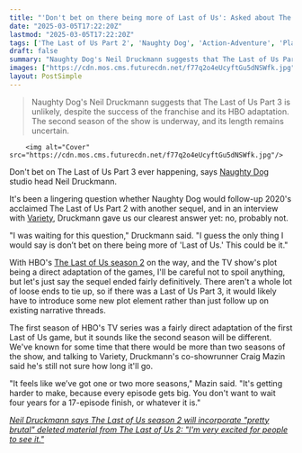 ```yaml
---
title: "'Don't bet on there being more of Last of Us': Asked about The Last of Us 3, Naughty Dog's Neil Druckmann says 'this could be it'"
date: "2025-03-05T17:22:20Z"
lastmod: "2025-03-05T17:22:20Z"
tags: ['The Last of Us Part 2', 'Naughty Dog', 'Action-Adventure', 'PlayStation', 'Survival Horror', 'HBO', 'TV Series']
draft: false
summary: "Naughty Dog's Neil Druckmann suggests that The Last of Us Part 3 is unlikely,  despite the success of the franchise and its HBO adaptation.  The second season of the show is underway,  and its length remains uncertain."
images: ["https://cdn.mos.cms.futurecdn.net/f77q2o4eUcyftGu5dNSWfk.jpg"]
layout: PostSimple
---
```

> Naughty Dog's Neil Druckmann suggests that The Last of Us Part 3 is unlikely,  despite the success of the franchise and its HBO adaptation.  The second season of the show is underway,  and its length remains uncertain.


        <img alt="Cover" src="https://cdn.mos.cms.futurecdn.net/f77q2o4eUcyftGu5dNSWfk.jpg"/>
        
Don't bet on The Last of Us Part 3 ever happening, says [Naughty Dog](https://www.gamesradar.com/tag/naughty-dog/) studio head Neil Druckmann.

It's been a lingering question whether Naughty Dog would follow-up 2020's acclaimed The Last of Us Part 2 with another sequel, and in an interview with [Variety](https://variety.com/2025/tv/news/the-last-of-us-season-2-abby-video-game-changes-backlash-1236327786/), Druckmann gave us our clearest answer yet: no, probably not.

"I was waiting for this question," Druckmann said. "I guess the only thing I would say is don’t bet on there being more of 'Last of Us.' This could be it."

With HBO's [The Last of Us season 2](https://www.gamesradar.com/the-last-of-us-season-2-release-date-cast/) on the way, and the TV show's plot being a direct adaptation of the games, I'll be careful not to spoil anything, but let's just say the sequel ended fairly definitively. There aren't a whole lot of loose ends to tie up, so if there was a Last of Us Part 3, it would likely have to introduce some new plot element rather than just follow up on existing narrative threads.

The first season of HBO's TV series was a fairly direct adaptation of the first Last of Us game, but it sounds like the second season will be different. We've known for some time that there would be more than two seasons of the show, and talking to Variety, Druckmann's co-showrunner Craig Mazin said he's still not sure how long it'll go.

"It feels like we’ve got one or two more seasons," Mazin said. "It's getting harder to make, because every episode gets big. You don't want to wait four years for a 17-episode finish, or whatever it is."

[<em>Neil Druckmann says The Last of Us season 2 will incorporate "pretty brutal" deleted material from The Last of Us 2: "I'm very excited for people to see it."</em>](https://www.gamesradar.com/entertainment/action-shows/neil-druckmann-says-the-last-of-us-season-2-will-incorporate-pretty-brutal-deleted-material-from-the-last-of-us-2-im-very-excited-for-people-to-see-it/)
        